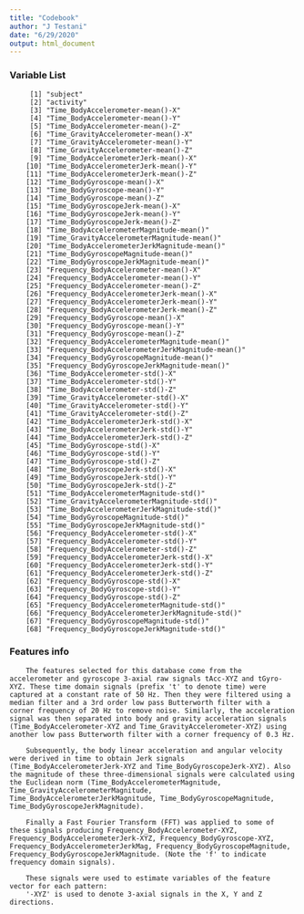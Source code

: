 ```yaml
---
title: "Codebook"
author: "J Testani"
date: "6/29/2020"
output: html_document
---
```


### Variable List  

         [1] "subject"                                        
         [2] "activity"                                       
         [3] "Time_BodyAccelerometer-mean()-X"                
         [4] "Time_BodyAccelerometer-mean()-Y"                
         [5] "Time_BodyAccelerometer-mean()-Z"                
         [6] "Time_GravityAccelerometer-mean()-X"             
         [7] "Time_GravityAccelerometer-mean()-Y"             
         [8] "Time_GravityAccelerometer-mean()-Z"             
         [9] "Time_BodyAccelerometerJerk-mean()-X"            
        [10] "Time_BodyAccelerometerJerk-mean()-Y"            
        [11] "Time_BodyAccelerometerJerk-mean()-Z"            
        [12] "Time_BodyGyroscope-mean()-X"                    
        [13] "Time_BodyGyroscope-mean()-Y"                    
        [14] "Time_BodyGyroscope-mean()-Z"                    
        [15] "Time_BodyGyroscopeJerk-mean()-X"                
        [16] "Time_BodyGyroscopeJerk-mean()-Y"                
        [17] "Time_BodyGyroscopeJerk-mean()-Z"                
        [18] "Time_BodyAccelerometerMagnitude-mean()"         
        [19] "Time_GravityAccelerometerMagnitude-mean()"      
        [20] "Time_BodyAccelerometerJerkMagnitude-mean()"     
        [21] "Time_BodyGyroscopeMagnitude-mean()"             
        [22] "Time_BodyGyroscopeJerkMagnitude-mean()"         
        [23] "Frequency_BodyAccelerometer-mean()-X"           
        [24] "Frequency_BodyAccelerometer-mean()-Y"           
        [25] "Frequency_BodyAccelerometer-mean()-Z"           
        [26] "Frequency_BodyAccelerometerJerk-mean()-X"       
        [27] "Frequency_BodyAccelerometerJerk-mean()-Y"       
        [28] "Frequency_BodyAccelerometerJerk-mean()-Z"       
        [29] "Frequency_BodyGyroscope-mean()-X"               
        [30] "Frequency_BodyGyroscope-mean()-Y"               
        [31] "Frequency_BodyGyroscope-mean()-Z"               
        [32] "Frequency_BodyAccelerometerMagnitude-mean()"    
        [33] "Frequency_BodyAccelerometerJerkMagnitude-mean()"
        [34] "Frequency_BodyGyroscopeMagnitude-mean()"        
        [35] "Frequency_BodyGyroscopeJerkMagnitude-mean()"    
        [36] "Time_BodyAccelerometer-std()-X"                 
        [37] "Time_BodyAccelerometer-std()-Y"                 
        [38] "Time_BodyAccelerometer-std()-Z"                 
        [39] "Time_GravityAccelerometer-std()-X"              
        [40] "Time_GravityAccelerometer-std()-Y"              
        [41] "Time_GravityAccelerometer-std()-Z"              
        [42] "Time_BodyAccelerometerJerk-std()-X"             
        [43] "Time_BodyAccelerometerJerk-std()-Y"             
        [44] "Time_BodyAccelerometerJerk-std()-Z"             
        [45] "Time_BodyGyroscope-std()-X"                     
        [46] "Time_BodyGyroscope-std()-Y"                     
        [47] "Time_BodyGyroscope-std()-Z"                     
        [48] "Time_BodyGyroscopeJerk-std()-X"                 
        [49] "Time_BodyGyroscopeJerk-std()-Y"                 
        [50] "Time_BodyGyroscopeJerk-std()-Z"                 
        [51] "Time_BodyAccelerometerMagnitude-std()"          
        [52] "Time_GravityAccelerometerMagnitude-std()"       
        [53] "Time_BodyAccelerometerJerkMagnitude-std()"      
        [54] "Time_BodyGyroscopeMagnitude-std()"              
        [55] "Time_BodyGyroscopeJerkMagnitude-std()"          
        [56] "Frequency_BodyAccelerometer-std()-X"            
        [57] "Frequency_BodyAccelerometer-std()-Y"            
        [58] "Frequency_BodyAccelerometer-std()-Z"            
        [59] "Frequency_BodyAccelerometerJerk-std()-X"        
        [60] "Frequency_BodyAccelerometerJerk-std()-Y"        
        [61] "Frequency_BodyAccelerometerJerk-std()-Z"        
        [62] "Frequency_BodyGyroscope-std()-X"                
        [63] "Frequency_BodyGyroscope-std()-Y"                
        [64] "Frequency_BodyGyroscope-std()-Z"                
        [65] "Frequency_BodyAccelerometerMagnitude-std()"     
        [66] "Frequency_BodyAccelerometerJerkMagnitude-std()" 
        [67] "Frequency_BodyGyroscopeMagnitude-std()"         
        [68] "Frequency_BodyGyroscopeJerkMagnitude-std()"    

### Features info

        The features selected for this database come from the accelerometer and gyroscope 3-axial raw signals tAcc-XYZ and tGyro-XYZ. These time domain signals (prefix 't' to denote time) were captured at a constant rate of 50 Hz. Then they were filtered using a median filter and a 3rd order low pass Butterworth filter with a corner frequency of 20 Hz to remove noise. Similarly, the acceleration signal was then separated into body and gravity acceleration signals (Time_BodyAccelerometer-XYZ and Time_GravityAccelerometer-XYZ) using another low pass Butterworth filter with a corner frequency of 0.3 Hz. 

        Subsequently, the body linear acceleration and angular velocity were derived in time to obtain Jerk signals (Time_BodyAccelerometerJerk-XYZ and Time_BodyGyroscopeJerk-XYZ). Also the magnitude of these three-dimensional signals were calculated using the Euclidean norm (Time_BodyAccelerometerMagnitude, Time_GravityAccelerometerMagnitude, Time_BodyAccelerometerJerkMagnitude, Time_BodyGyroscopeMagnitude, Time_BodyGyroscopeJerkMagnitude). 
        
        Finally a Fast Fourier Transform (FFT) was applied to some of these signals producing Frequency_BodyAccelerometer-XYZ, Frequency_BodyAccelerometerJerk-XYZ, Frequency_BodyGyroscope-XYZ, Frequency_BodyAccelerometerJerkMag, Frequency_BodyGyroscopeMagnitude, Frequency_BodyGyroscopeJerkMagnitude. (Note the 'f' to indicate frequency domain signals). 
        
        These signals were used to estimate variables of the feature vector for each pattern:  
        '-XYZ' is used to denote 3-axial signals in the X, Y and Z directions.


